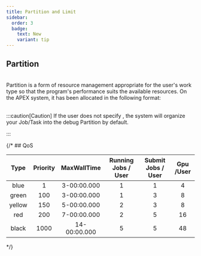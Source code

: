 ```yaml
---
title: Partition and Limit
sidebar:
  order: 3
  badge:
    text: New
    variant: tip
---
```



## Partition

<br />
Partition is a form of resource management appropriate for the user's work type so
that the program's performance suits the available resources. On the APEX system,
it has been allocated in the following format:

<br />

<PartitionTable />

<br />

:::caution[Caution]
If the user does not specify <Badge text="--partition=<Partition to use>" variant="note" />, the system will organize your Job/Task into the debug Partition by default.

:::

{/* ## QoS

|  Type  | Priority | MaxWallTime  | Running Jobs / User | Submit Jobs / User | Gpu /User |
| :----: | :------: | :----------: | :-----------------: | :----------------: | :-------: |
|  blue  |    1     | 3-00:00.000  |          1          |         1          |     4     |
| green  |   100    | 3-00:00.000  |          1          |         3          |     8     |
| yellow |   150    | 5-00:00.000  |          2          |         3          |     8     |
|  red   |   200    | 7-00:00.000  |          2          |         5          |    16     |
| black  |   1000   | 14-00:00.000 |          5          |         5          |    48     |
*/}